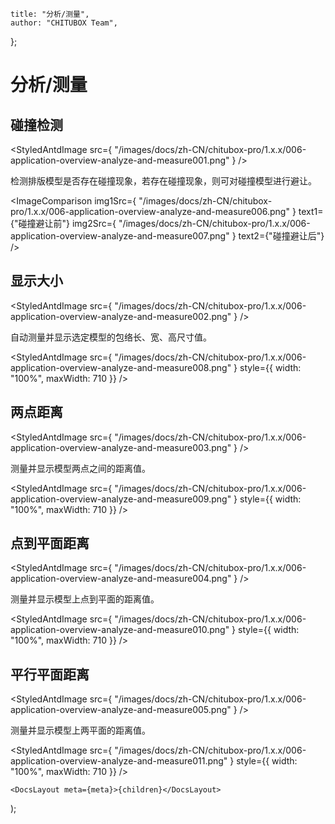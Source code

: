 
	title: "分析/测量",
	author: "CHITUBOX Team",
};

# 分析/测量

## 碰撞检测

<StyledAntdImage
	src={
		"/images/docs/zh-CN/chitubox-pro/1.x.x/006-application-overview-analyze-and-measure001.png"
	}
/>

检测排版模型是否存在碰撞现象，若存在碰撞现象，则可对碰撞模型进行避让。

<ImageComparison
	img1Src={
		"/images/docs/zh-CN/chitubox-pro/1.x.x/006-application-overview-analyze-and-measure006.png"
	}
	text1={"碰撞避让前"}
	img2Src={
		"/images/docs/zh-CN/chitubox-pro/1.x.x/006-application-overview-analyze-and-measure007.png"
	}
	text2={"碰撞避让后"}
/>

## 显示大小

<StyledAntdImage
	src={
		"/images/docs/zh-CN/chitubox-pro/1.x.x/006-application-overview-analyze-and-measure002.png"
	}
/>

自动测量并显示选定模型的包络长、宽、高尺寸值。

<StyledAntdImage
	src={
		"/images/docs/zh-CN/chitubox-pro/1.x.x/006-application-overview-analyze-and-measure008.png"
	}
	style={{ width: "100%", maxWidth: 710 }}
/>

## 两点距离

<StyledAntdImage
	src={
		"/images/docs/zh-CN/chitubox-pro/1.x.x/006-application-overview-analyze-and-measure003.png"
	}
/>

测量并显示模型两点之间的距离值。

<StyledAntdImage
	src={
		"/images/docs/zh-CN/chitubox-pro/1.x.x/006-application-overview-analyze-and-measure009.png"
	}
	style={{ width: "100%", maxWidth: 710 }}
/>

## 点到平面距离

<StyledAntdImage
	src={
		"/images/docs/zh-CN/chitubox-pro/1.x.x/006-application-overview-analyze-and-measure004.png"
	}
/>

测量并显示模型上点到平面的距离值。

<StyledAntdImage
	src={
		"/images/docs/zh-CN/chitubox-pro/1.x.x/006-application-overview-analyze-and-measure010.png"
	}
	style={{ width: "100%", maxWidth: 710 }}
/>

## 平行平面距离

<StyledAntdImage
	src={
		"/images/docs/zh-CN/chitubox-pro/1.x.x/006-application-overview-analyze-and-measure005.png"
	}
/>

测量并显示模型上两平面的距离值。

<StyledAntdImage
	src={
		"/images/docs/zh-CN/chitubox-pro/1.x.x/006-application-overview-analyze-and-measure011.png"
	}
	style={{ width: "100%", maxWidth: 710 }}
/>

	<DocsLayout meta={meta}>{children}</DocsLayout>
);
